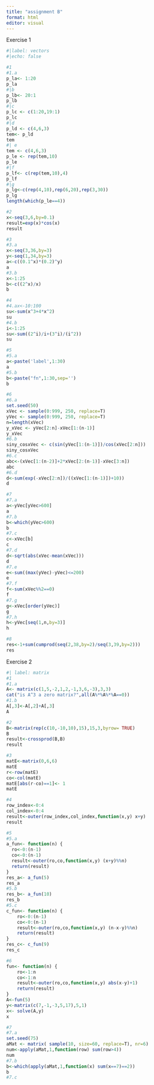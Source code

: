 ```yaml
---
title: "assignment B"
format: html
editor: visual
---
```


Exercise 1

```r
#|label: vectors
#|echo: false

#1
#1.a
p_la<- 1:20
p_la
#|b
p_lb<- 20:1
p_lb
#|c
p_lc <- c(1:20,19:1)
p_lc
#|d
p_ld <- c(4,6,3)
tem<- p_ld
tem
#| e
tem <- c(4,6,3)
p_le <- rep(tem,10)
p_le
#|f
p_lf<- c(rep(tem,10),4)
p_lf
#|g
p_lg<-c(rep(4,10),rep(6,20),rep(3,30))
p_lg
length(which(p_le==4))

#2
x<-seq(3,6,by=0.1)
result=exp(x)*cos(x)
result

#3
#3.a
x<-seq(3,36,by=3)
y<-seq(1,34,by=3)
a<-c((0.1^x)*(0.2)^y)
a
#3.b
x<-1:25
b<-c((2^x)/x)
b

#4
#4.ax<-10:100
su<-sum(x^3+4*x^2)
su
#4.b
i<-1:25
su<-sum((2^i)/i+(3^i)/(i^2))
su

#5
#5.a
a<-paste('label',1:30)
a
#5.b
b<-paste("fn",1:30,sep='')
b

#6
#6.a
set.seed(50)
xVec <- sample(0:999, 250, replace=T)
yVec <- sample(0:999, 250, replace=T)
n=length(xVec)
y_xVec <- yVec[2:n]-xVec[1:(n-1)]
y_xVec
#6.b
siny_cosxVec <- c(sin(yVec[1:(n-1)])/cos(xVec[2:n]))
siny_cosxVec
#6.c
abc<-(xVec[1:(n-2)]+2*xVec[2:(n-1)]-xVec[3:n])
abc
#6.d
d<-sum(exp(-xVec[2:n])/((xVec[1:(n-1)])+10))
d

#7
#7.a
a<-yVec[yVec>600]
a
#7.b
b<-which(yVec>600)
b
#7.c
c<-xVec[b]
c
#7.d
d<-sqrt(abs(xVec-mean(xVec)))
d
#7.e
e<-sum((max(yVec)-yVec)<=200)
e
#7.f
f<-sum(xVec%%2==0)
f
#7.g
g<-xVec[order(yVec)]
g
#7.h
h<-yVec[seq(1,n,by=3)]
h

#8
res<-1+sum(cumprod(seq(2,38,by=2)/seq(3,39,by=2)))
res
```

Exercise 2

```r
#| label: matrix
#1
#1.a
A<- matrix(c(1,5,-2,1,2,-1,3,6,-3),3,3)
cat("is A^3 a zero matrix?",all(A%*%A%*%A==0))
#1.b
A[,3]<-A[,2]+A[,3]
A

#2
B<-matrix(rep(c(10,-10,10),15),15,3,byrow= TRUE)
B
result<-crossprod(B,B)
result

#3
matE<-matrix(0,6,6)
matE
r<-row(matE)
co<-col(matE)
matE[abs(r-co)==1]<- 1
matE

#4
row_index<-0:4
col_index<-0:4
result<-outer(row_index,col_index,function(x,y) x+y)
result

#5
#5.a
a_fun<- function(n) {
  ro<-0:(n-1)
  co<-0:(n-1)
  result<-outer(ro,co,function(x,y) (x+y)%%n)
  return(result)
}
res_a<- a_fun(5)
res_a
#5.b
res_b<- a_fun(10)
res_b
#5.c
c_fun<- function(n) {
    ro<-0:(n-1)
    co<-0:(n-1)
    result<-outer(ro,co,function(x,y) (n-x-y)%%n)
    return(result)
}
res_c<- c_fun(9)
res_c

#6
fun<- function(n) {
    ro<-1:n
    co<-1:n
    result<-outer(ro,co,function(x,y) abs(x-y)+1)
    return(result)
}
A<-fun(5)
y<-matrix(c(7,-1,-3,5,17),5,1)
x<- solve(A,y)
x

#7
#7.a
set.seed(75)
aMat <- matrix( sample(10, size=60, replace=T), nr=6)
num<-apply(aMat,1,function(row) sum(row>4))
num
#7.b
b<-which(apply(aMat,1,function(x) sum(x==7)==2))
b
#7.c

```
